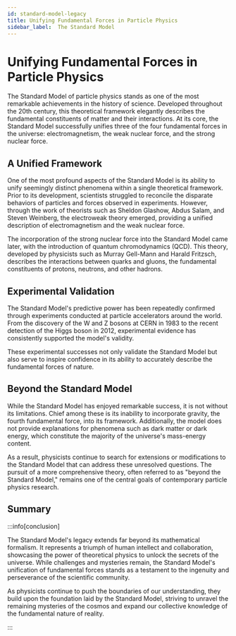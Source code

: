 ```yaml
---
id: standard-model-legacy
title: Unifying Fundamental Forces in Particle Physics
sidebar_label:  The Standard Model
---
```


# Unifying Fundamental Forces in Particle Physics

The Standard Model of particle physics stands as one of the most remarkable achievements in the history of science. Developed throughout the 20th century, this theoretical framework elegantly describes the fundamental constituents of matter and their interactions. At its core, the Standard Model successfully unifies three of the four fundamental forces in the universe: electromagnetism, the weak nuclear force, and the strong nuclear force. 

## A Unified Framework

One of the most profound aspects of the Standard Model is its ability to unify seemingly distinct phenomena within a single theoretical framework. Prior to its development, scientists struggled to reconcile the disparate behaviors of particles and forces observed in experiments. However, through the work of theorists such as Sheldon Glashow, Abdus Salam, and Steven Weinberg, the electroweak theory emerged, providing a unified description of electromagnetism and the weak nuclear force.

The incorporation of the strong nuclear force into the Standard Model came later, with the introduction of quantum chromodynamics (QCD). This theory, developed by physicists such as Murray Gell-Mann and Harald Fritzsch, describes the interactions between quarks and gluons, the fundamental constituents of protons, neutrons, and other hadrons.

## Experimental Validation

The Standard Model's predictive power has been repeatedly confirmed through experiments conducted at particle accelerators around the world. From the discovery of the W and Z bosons at CERN in 1983 to the recent detection of the Higgs boson in 2012, experimental evidence has consistently supported the model's validity.

These experimental successes not only validate the Standard Model but also serve to inspire confidence in its ability to accurately describe the fundamental forces of nature.

## Beyond the Standard Model

While the Standard Model has enjoyed remarkable success, it is not without its limitations. Chief among these is its inability to incorporate gravity, the fourth fundamental force, into its framework. Additionally, the model does not provide explanations for phenomena such as dark matter or dark energy, which constitute the majority of the universe's mass-energy content.

As a result, physicists continue to search for extensions or modifications to the Standard Model that can address these unresolved questions. The pursuit of a more comprehensive theory, often referred to as "beyond the Standard Model," remains one of the central goals of contemporary particle physics research.

## Summary

:::info[conclusion]


The Standard Model's legacy extends far beyond its mathematical formalism. It represents a triumph of human intellect and collaboration, showcasing the power of theoretical physics to unlock the secrets of the universe. While challenges and mysteries remain, the Standard Model's unification of fundamental forces stands as a testament to the ingenuity and perseverance of the scientific community.

As physicists continue to push the boundaries of our understanding, they build upon the foundation laid by the Standard Model, striving to unravel the remaining mysteries of the cosmos and expand our collective knowledge of the fundamental nature of reality.


:::
